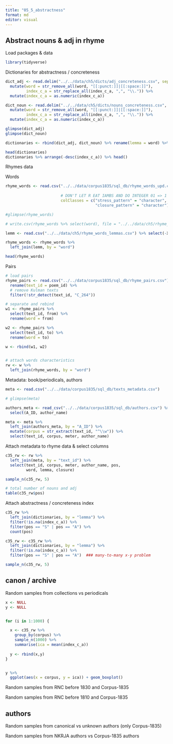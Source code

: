 ```yaml
---
title: "05_5_abstractness"
format: md
editor: visual
---
```


## Abstract nouns & adj in rhyme

Load packages & data

```r
library(tidyverse)
```

Dictionaries for abstractness / concreteness

```r
dict_adj <- read.delim("../../data/ch5/dicts/adj_concreteness.csv", sep = ";") %>% 
  mutate(word = str_remove_all(word, "[[:punct:]]|[[:space:]]"), 
         index_c_a = str_replace_all(index_c_a, ",", "\\.")) %>% 
  mutate(index_c_a = as.numeric(index_c_a))

dict_noun <- read.delim("../../data/ch5/dicts/nouns_concreteness.csv", sep = ";") %>% 
  mutate(word = str_remove_all(word, "[[:punct:]]|[[:space:]]"), 
         index_c_a = str_replace_all(index_c_a, ",", "\\.")) %>% 
  mutate(index_c_a = as.numeric(index_c_a))

glimpse(dict_adj)
glimpse(dict_noun)

dictionaries <- rbind(dict_adj, dict_noun) %>% rename(lemma = word) %>% select(-score)

head(dictionaries)
dictionaries %>% arrange(-desc(index_c_a)) %>% head()
```

Rhymes data

Words

```r
rhyme_words <- read.csv("../../data/corpus1835/sql_db/rhyme_words_upd.csv", 
                        
                        # DON'T LET R EAT IAMBS AND DO INTEGER 01 => 1
                        colClasses = c("stress_pattern" = "character",
                                       "closure_pattern" = "character")) 

#glimpse(rhyme_words)

# write.csv(rhyme_words %>% select(word), file = "../../data/ch5/rhyme_words_lemmas.csv")

lemm <- read.csv("../../data/ch5/rhyme_words_lemmas.csv") %>% select(-X)

rhyme_words <- rhyme_words %>% 
  left_join(lemm, by = "word")

head(rhyme_words)
```

Pairs

```r
# load pairs
rhyme_pairs <- read.csv("../../data/corpus1835/sql_db/rhyme_pairs.csv") %>% 
  rename(text_id = poem_id) %>% 
  # remove Kulman texts
  filter(!str_detect(text_id, "C_264"))

# separate and rebind
w1 <- rhyme_pairs %>% 
  select(text_id, from) %>% 
  rename(word = from)

w2 <- rhyme_pairs %>% 
  select(text_id, to) %>% 
  rename(word = to)

w <- rbind(w1, w2)


# attach words characteristics
rw <- w %>% 
  left_join(rhyme_words, by = "word") 
```

Metadata: book/periodicals, authors

```r
meta <- read.csv("../../data/corpus1835/sql_db/texts_metadata.csv")

# glimpse(meta)

authors_meta <- read_csv("../../data/corpus1835/sql_db/authors.csv") %>% 
  select(A_ID, author_name)

meta <- meta %>% 
  left_join(authors_meta, by = "A_ID") %>% 
  mutate(corpus = str_extract(text_id, "^\\w")) %>% 
  select(text_id, corpus, meter, author_name)
```

Attach metadata to rhyme data & select columns

```r
c35_rw <- rw %>% 
  left_join(meta, by = "text_id") %>% 
  select(text_id, corpus, meter, author_name, pos,
         word, lemma, closure) 

sample_n(c35_rw, 5)

# total number of nouns and adj
table(c35_rw$pos)
```

Attach abstractness / concreteness index

```r
c35_rw %>% 
  left_join(dictionaries, by = "lemma") %>% 
  filter(!is.na(index_c_a)) %>% 
  filter(pos == "S" | pos == "A") %>% 
  count(pos)
```

```r
c35_rw <- c35_rw %>% 
  left_join(dictionaries, by = "lemma") %>% 
  filter(!is.na(index_c_a)) %>% 
  filter(pos == "S" | pos == "A")  ### many-to-many x-y problem

sample_n(c35_rw, 5)
```

## canon / archive

Random samples from collections vs periodicals

```r

x <- NULL
y <- NULL


for (i in 1:1000) {

  x <- c35_rw %>% 
    group_by(corpus) %>% 
    sample_n(1000) %>% 
    summarise(ica = mean(index_c_a))
  
  y <- rbind(x,y)
}


y %>% 
  ggplot(aes(x = corpus, y = ica)) + geom_boxplot()
```

Random samples from RNC before 1830 and Corpus-1835

Random samples from RNC before 1810 and Corpus-1835

## authors

Random samples from canonical vs unknown authors (only Corpus-1835)

Random samples from NKRJA authors vs Corpus-1835 authors
